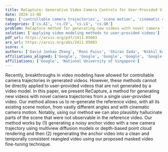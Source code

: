```yaml
---
title: ReCapture: Generative Video Camera Controls for User-Provided Videos using Masked Video Fine-Tuning
date: 2024-11-08
tags: ['controllable camera trajectories', 'scene motion', 'cinematic camera motion', 'video modeling', 'masked video fine-tuning', 'user-provided videos', 'depth-based point cloud rendering', 'novel camera trajectories', 'multiview diffusion models']
categories: ['cs.AI', 'cs.CV', 'cs.LG', 'cs.GR']
problem: ReCapture method for generating new videos with novel camera trajectories
solution: ['applying video modeling methods to user-provided videos']
pdf_url: https://arxiv.org/pdf/2411.05003
arx_url: https://arxiv.org/abs/2411.05003
score: 4
authors: ['David Junhao Zhang', 'Roni Paiss', 'Shiran Zada', 'Nikhil Karnad', 'David E. Jacobs', 'Yael Pritch', 'Inbar Mosseri', 'Mike Zheng Shou', 'Neal Wadhwa', 'Nataniel Ruiz']
affiliations_aligned: ['Google', 'Google', 'Google', 'Google', 'Google', 'Google', 'Google', 'National University of Singapore', 'Google', 'Google']
affiliations: ['Google', 'National University of Singapore']
---
```



Recently, breakthroughs in video modeling have allowed for controllable camera trajectories in generated videos. However, these methods cannot be directly applied to user-provided videos that are not generated by a video model. In this paper, we present ReCapture, a method for generating new videos with novel camera trajectories from a single user-provided video. Our method allows us to re-generate the reference video, with all its existing scene motion, from vastly different angles and with cinematic camera motion. Notably, using our method we can also plausibly hallucinate parts of the scene that were not observable in the reference video. Our method works by (1) generating a noisy anchor video with a new camera trajectory using multiview diffusion models or depth-based point cloud rendering and then (2) regenerating the anchor video into a clean and temporally consistent reangled video using our proposed masked video fine-tuning technique.